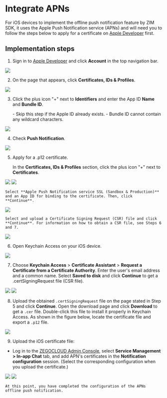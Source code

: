 # Integrate APNs


For iOS devices to implement the offline push notification feature by ZIM SDK, it uses the Apple Push Notification service (APNs) and will need you to follow the steps below to apply for a certificate on [Apple Developer](https://developer.apple.com/) first.



## Implementation steps

1. Sign in to [Apple Developer](https://developer.apple.com/) and click **Account** in the top navigation bar.
<Frame width="512" height="auto" caption="">
  <img src="https://doc-media.zego.im/sdk-doc/Pics/ZIM/create_apns_account.png" />
</Frame>

2. On the page that appears, click **Certificates, IDs & Profiles**.
<Frame width="512" height="auto" caption="">
  <img src="https://doc-media.zego.im/sdk-doc/Pics/ZIM/certificates_ids.png" />
</Frame>

3. Click the plus icon "+" next to **Identifiers** and enter the App ID **Name** and **Bundle ID**.

    <Note title="Note">
    - Skip this step if the Apple ID already exists.
    - Bundle ID cannot contain any wildcard characters.
    </Note>

<Frame width="512" height="auto" caption="">
  <img src="https://doc-media.zego.im/sdk-doc/Pics/ZIM/apns_apply_3.png" />
</Frame>

4. Check **Push Notification**.

<Frame width="512" height="auto" caption="">
  <img src="https://doc-media.zego.im/sdk-doc/Pics/ZIM/select_push_notification.png" />
</Frame>


5. Apply for a .p12 certificate.

    In the **Certificates, IDs & Profiles** section, click the plus icon "+" next to **Certificates**.

<Frame width="512" height="auto" caption="">
  <img src="https://doc-media.zego.im/sdk-doc/Pics/ZIM/apns_apply_2.png" />
</Frame>
<Frame width="512" height="auto" caption="">
  <img src="https://doc-media.zego.im/sdk-doc/Pics/ZIM/create_new_certificates_EN.png" />
</Frame>

    Select **Apple Push Notification service SSL (Sandbox & Production)** and an App ID for binding to the certificate. Then, click **Continue**.
    
<Frame width="512" height="auto" caption="">
  <img src="https://doc-media.zego.im/sdk-doc/Pics/ZIM/apns_apply_4.png" />
</Frame>

    Select and upload a Certificate Signing Request (CSR) file and click **Continue**. For information on how to obtain a CSR file, see Steps 6 and 7.

<Frame width="512" height="auto" caption="">
  <img src="https://doc-media.zego.im/sdk-doc/Pics/ZIM/upload_csr_file.png" />
</Frame>

6. Open Keychain Access on your iOS device.

<Frame width="512" height="auto" caption="">
  <img src="https://doc-media.zego.im/sdk-doc/Pics/ZIM/open_keychain_access_EN.png" />
</Frame>

7. Choose **Keychain Access** > **Certificate Assistant** > **Request a Certificate from a Certificate Authority**. Enter the user's email address and a common name. Select **Saved to disk** and click **Continue** to get a .certSigningRequest file (CSR file).

<Frame width="512" height="auto" caption="">
  <img src="https://doc-media.zego.im/sdk-doc/Pics/ZIM/request_certificate_EN.png" />
</Frame>
<Frame width="512" height="auto" caption="">
  <img src="https://doc-media.zego.im/sdk-doc/Pics/ZIM/apns_apply_1_EN.png" />
</Frame>

8. Upload the obtained `.certSigningRequest` file on the page stated in Step 5 and click **Continue**. Open the download page and click **Download** to get a `.cer` file. Double-click this file to install it properly in Keychain Access. As shown in the figure below, locate the certificate file and export a `.p12` file.
<Frame width="512" height="auto" caption="">
  <img src="https://doc-media.zego.im/sdk-doc/Pics/ZIM/export_certificate_EN.png" />
</Frame>

9. Upload the iOS certificate file:

- Log in to the [ZEGOCLOUD Admin Console](https://console.zegocloud.com/), select **Service Management > In-app Chat** tab, and add APN's certificates in the **Notification configuration** session. (Select the corresponding configuration when you upload the certificate.)
<Frame width="512" height="auto" caption="">
  <img src="https://doc-media.zego.im/sdk-doc/Pics/Console_APNs_01.png" />
</Frame>
<Frame width="512" height="auto" caption="">
  <img src="https://doc-media.zego.im/sdk-doc/Pics/Console_APNs_02.png" />
</Frame>

    At this point, you have completed the configuration of the APNs offline push notification.
